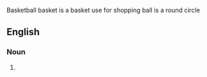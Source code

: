 Basketball basket is a basket use for shopping ball is a round circle

==English==

===Noun===
{{head|en|noun form}}

# {{plural of|en|registration}}